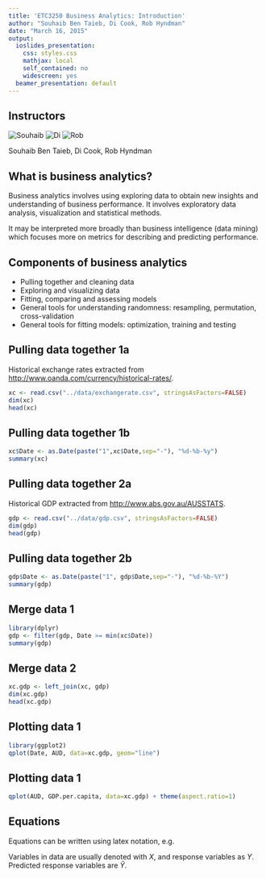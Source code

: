 ```yaml
---
title: 'ETC3250 Business Analytics: Introduction'
author: "Souhaib Ben Taieb, Di Cook, Rob Hyndman"
date: "March 16, 2015"
output:
  ioslides_presentation:
    css: styles.css
    mathjax: local
    self_contained: no
    widescreen: yes
  beamer_presentation: default
---
```


## Instructors

![Souhaib](../figures/souhaib.jpg)
![Di](../figures/di.jpg) 
![Rob](../figures/rob.jpg)

Souhaib Ben Taieb,     Di Cook,      Rob Hyndman  


## What is business analytics?

Business analytics involves using exploring data to obtain new insights and understanding of business performance. It involves exploratory data analysis, visualization and statistical methods.

It may be interpreted more broadly than business intelligence (data mining) which focuses more on metrics for describing and predicting performance.

## Components of business analytics

- Pulling together and cleaning data
- Exploring and visualizing data
- Fitting, comparing and assessing models
- General tools for understanding randomness: resampling, permutation, cross-validation
- General tools for fitting models: optimization, training and testing

## Pulling data together 1a

Historical exchange rates extracted from [http://www.oanda.com/currency/historical-rates/](http://www.oanda.com/currency/historical-rates/).

```r
xc <- read.csv("../data/exchangerate.csv", stringsAsFactors=FALSE)
dim(xc)
head(xc)
```

## Pulling data together 1b

```r
xc$Date <- as.Date(paste("1",xc$Date,sep="-"), "%d-%b-%y")
summary(xc)
```

## Pulling data together 2a

Historical GDP extracted from [http://www.abs.gov.au/AUSSTATS](http://www.abs.gov.au/AUSSTATS/abs@.nsf/DetailsPage/5206.0Dec%202014?OpenDocument).

```r
gdp <- read.csv("../data/gdp.csv", stringsAsFactors=FALSE)
dim(gdp)
head(gdp)
```

## Pulling data together 2b

```r
gdp$Date <- as.Date(paste("1", gdp$Date,sep="-"), "%d-%b-%Y")
summary(gdp)
```

## Merge data 1

```r
library(dplyr)
gdp <- filter(gdp, Date >= min(xc$Date))
summary(gdp)
```

## Merge data 2

```r
xc.gdp <- left_join(xc, gdp)
dim(xc.gdp)
head(xc.gdp)
```

## Plotting data 1

```r
library(ggplot2)
qplot(Date, AUD, data=xc.gdp, geom="line")
```

## Plotting data 1

```r
qplot(AUD, GDP.per.capita, data=xc.gdp) + theme(aspect.ratio=1)
```

## Equations

Equations can be written using latex notation, e.g. 

Variables in data are usually denoted with $X$, and response variables as $Y$. Predicted response variables are $\hat{Y}$. 